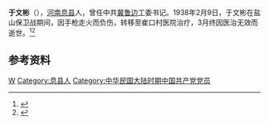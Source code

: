 {{noteTA
| T = zh-hans:于文彬; zh-hant:于文彬;
|1=zh-hans:于文彬; zh-hant:于文彬;
}}
{{Infobox officeholder
| 姓名          = 于文彬
| 出生日期                  = 1916年10月
| 出生地點                  = {{CHN-1912|河南省}}[[息縣|息縣]]
| 逝世日期                  = {{death date and age|1938|3|1|1916|10}}
| 逝世地點                   = {{CHN-1928|山東省}}[[金鄉縣|金鄉縣]]崔口村
| 國籍                      = {{CHN-1928}}
| 政黨                      = {{CPC}}
}}
'''于文彬'''（{{bd|1916年|10月|1938年|3月1日|catIdx=于}}），[[河南|河南]][[息县|息县]]人，曾任中共[[冀鲁边区|冀鲁边]]工委书记。1938年2月9日，于文彬在盐山保卫战期间，因手枪走火而负伤，转移至崔口村医院治疗，3月终因医治无效而逝世。<ref>{{Cite book|title=渤海抗日根据地 回忆史料2|last=|first=|publisher=中共党史出版社|year=2013|isbn=9787509820360|location=|pages=}}</ref><ref>{{Cite web|title=于文彬：河南英勇战士庆云捐躯|url=http://www.dezhoudaily.com/p/1473444.html|accessdate=2021-01-30|date=2019-09-12|publisher=德州新闻网|archive-date=2021-02-04|archive-url=https://web.archive.org/web/20210204015213/http://www.dezhoudaily.com/p/1473444.html|dead-url=no}}</ref>

==参考资料==
{{reflist}}

{{DEFAULTSORT:Yu}}
[[Category:于姓|W]]
[[Category:息县人|Category:息县人]]
[[Category:中华民国大陆时期中国共产党党员|Category:中华民国大陆时期中国共产党党员]]

{{中國人物小作品}}